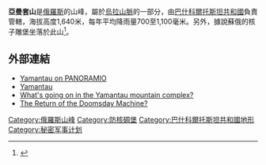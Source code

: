 {{Infobox mountain
| name = 亞曼套山<br>''Ямантау''
| photo =
| photo_caption = 
| elevation_m = 1640
| elevation_ref = 
| prominence = 
| listing = 
| location = {{RUS}}[[巴什科爾托斯坦共和國|巴什科爾托斯坦共和國]]
| range = [[烏拉山脈|烏拉山脈]]
| coordinates = {{Coord|54.255|58.102|region:RU_type:mountain}}
| topo = 
| first_ascent = 
| easiest_route = 
}}
{{Infobox Military Structure
|name=亞曼套山
|partof=[[俄羅斯聯邦軍隊|俄羅斯聯邦武裝力量]]
|location=[[俄羅斯|俄羅斯]][[巴什科爾托斯坦共和國|巴什科爾托斯坦共和國]][[梅日戈里耶|梅日戈里耶]]
|coordinates={{Coord|54.255|58.102|display=inline,title}}
|image=
|caption=
|type=地下軍用設施
|code=
|built=建造中（2003年）
|builder=
|materials=
|height=
|used=Unknown
|demolished=
|condition=不詳
|ownership=
|controlledby=[[File:Banner_of_the_Armed_Forces_of_the_Russian_Federation_(obverse).svg|25px]] [[俄羅斯聯邦軍隊|俄羅斯聯邦武裝力量]]
|garrison=[[梅日戈里耶|梅日戈里耶]]
|commanders=
|occupants=不詳
|battles=
|events=
}}

'''亞曼套山'''是[[俄羅斯|俄羅斯]]的山峰，屬於[[烏拉山脈|烏拉山脈]]的一部分，由[[巴什科爾托斯坦共和國|巴什科爾托斯坦共和國]]負責管轄，海拔高度1,640米，每年平均降雨量700至1,100毫米。另外，據說蘇俄的核子雕堡坐落於此山<ref>{{cite web|url=https://www.congress.gov/crec/1997/06/19/CREC-1997-06-19.pdf|title=存档副本|accessdate=2020-04-18|archive-date=2017-01-26|archive-url=https://web.archive.org/web/20170126225710/https://www.congress.gov/crec/1997/06/19/CREC-1997-06-19.pdf|dead-url=no}}</ref>。

==外部連結==
* [https://web.archive.org/web/20121104174724/http://www.panoramio.com/photo/38367718 Yamantau on PANORAMIO]
* [http://www.globalsecurity.org/wmd/world/russia/yamantau.htm Yamantau] {{Wayback|url=http://www.globalsecurity.org/wmd/world/russia/yamantau.htm |date=20201111222610 }}
* [http://www.viewzone.com/yamantau.html What's going on in the Yamantau mountain complex?] {{Wayback|url=http://www.viewzone.com/yamantau.html |date=20201108111524 }}
* [http://www.slate.com/id/2173108/pagenum/all/#page_start The Return of the Doomsday Machine?]{{Wayback|url=http://www.slate.com/id/2173108/pagenum/all/#page_start |date=20110907105928 }}

[[Category:俄羅斯山峰|Category:俄羅斯山峰]]
[[Category:防核碉堡|Category:防核碉堡]]
[[Category:巴什科爾托斯坦共和國地形|Category:巴什科爾托斯坦共和國地形]]
[[Category:秘密军事计划|Category:秘密军事计划]]

{{Russia-geo-stub}}